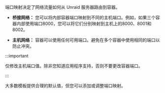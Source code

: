 端口映射决定了网络流量如何从 Unraid 服务器路由到容器。

- **桥接网络：** 您可以将内部容器端口映射到不同的主机端口。例如，如果三个容器内部使用端口8000，您可以将它们分别映射到主机上的8000、8001和8002。

- **主机网络：** 容器可以使用任何可用端口。避免在多个容器中使用相同的端口以防止冲突。

:::important

仅修改主机端口值。除非您知道应用程序支持，否则不要更改容器端口。

:::

大多数模板提供合理的默认值，但您可以添加或调整端口映射。
